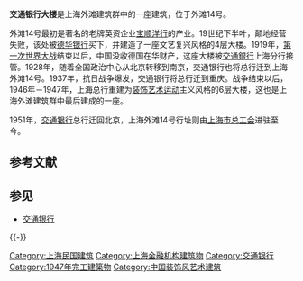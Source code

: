 {{Unreferenced|time=2021-05-24T02:25:42+00:00}}
{{文物保护单位
|级别 = 全国
|名称 = 上海外滩建筑群<br /><small>交通银行大楼</small>
|图片 = China Bank of Communications Building, Shanghai.JPG
|所在 = {{PRC}}[[上海市|上海市]][[黄浦区|黄浦区]]
|坐标 = 
|分类 = 近现代重要史迹及代表性建筑
|时代 = 1946年－1948年
|编号 = 4-220
|登录 = 1996年
}}

'''交通银行大楼'''是上海外滩建筑群中的一座建筑，位于外滩14号。

外滩14号最初是著名的老牌英资企业[[宝顺洋行|宝顺洋行]]的产业。19世纪下半叶，颠地经营失败，该处被[[德华银行|德华银行]]买下，并建造了一座文艺复兴风格的4层大楼。1919年，[[第一次世界大战|第一次世界大战]]结束以后，中国没收德国在华财产，这座大楼被[[交通銀行|交通銀行]]上海分行接管。1928年，随着全国政治中心从北京转移到南京，交通银行也将总行迁到上海外滩14号。1937年，抗日战争爆发，交通银行将总行迁到重庆。战争结束以后，1946年－1947年，上海总行重建为[[装饰艺术运动|装饰艺术运动]]主义风格的6层大楼，这也是上海外滩建筑群中最后建成的一座。

1951年，[[交通银行|交通银行]]总行迁回北京，上海外滩14号行址则由[[上海市总工会|上海市总工会]]进驻至今。

== 参考文献 ==
{{Reflist}}

== 参见 ==
{{Portal box|上海|中国建筑|中国文化遗产}}
* [[交通银行|交通银行]]

{{-}}
{{上海外滩建筑群}}
{{上海市第三批优秀历史建筑}}

[[Category:上海民国建筑|Category:上海民国建筑]]
[[Category:上海金融机构建筑物|Category:上海金融机构建筑物]]
[[Category:交通银行|Category:交通银行]]
[[Category:1947年完工建築物|Category:1947年完工建築物]]
[[Category:中国装饰风艺术建筑|Category:中国装饰风艺术建筑]]